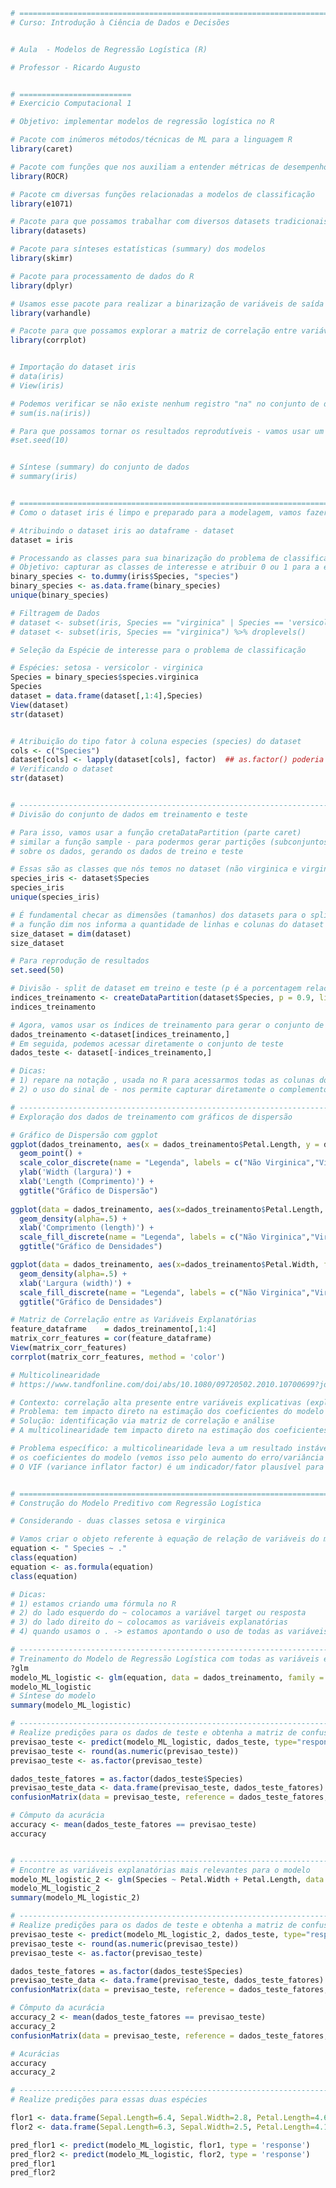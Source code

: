 ```r


# ===============================================================================================
# Curso: Introdução à Ciência de Dados e Decisões 


# Aula  - Modelos de Regressão Logística (R)

# Professor - Ricardo Augusto


# =========================
# Exercicio Computacional 1

# Objetivo: implementar modelos de regressão logística no R

# Pacote com inúmeros métodos/técnicas de ML para a linguagem R
library(caret)

# Pacote com funções que nos auxiliam a entender métricas de desempenho de classificadores
library(ROCR)

# Pacote cm diversas funções relacionadas a modelos de classificação 
library(e1071)

# Pacote para que possamos trabalhar com diversos datasets tradicionais como o Iris
library(datasets)

# Pacote para sínteses estatísticas (summary) dos modelos
library(skimr)

# Pacote para processamento de dados do R
library(dplyr)

# Usamos esse pacote para realizar a binarização de variáveis de saída com a função to.dummy
library(varhandle)

# Pacote para que possamos explorar a matriz de correlação entre variáveis explanatórias
library(corrplot)


# Importação do dataset iris 
# data(iris)
# View(iris)

# Podemos verificar se não existe nenhum registro "na" no conjunto de dados 
# sum(is.na(iris))

# Para que possamos tornar os resultados reprodutíveis - vamos usar um seed com o valor 10
#set.seed(10)


# Síntese (summary) do conjunto de dados
# summary(iris)


# =====================================================================================================
# Como o dataset iris é limpo e preparado para a modelagem, vamos fazer iniciar com a divisão dos dados

# Atribuindo o dataset iris ao dataframe - dataset
dataset = iris

# Processando as classes para sua binarização do problema de classificação
# Objetivo: capturar as classes de interesse e atribuir 0 ou 1 para a espécie considerada no dataset
binary_species <- to.dummy(iris$Species, "species")
binary_species <- as.data.frame(binary_species)
unique(binary_species)

# Filtragem de Dados
# dataset <- subset(iris, Species == "virginica" | Species == 'versicolor') %>% droplevels()
# dataset <- subset(iris, Species == "virginica") %>% droplevels()

# Seleção da Espécie de interesse para o problema de classificação

# Espécies: setosa - versicolor - virginica
Species = binary_species$species.virginica
Species
dataset = data.frame(dataset[,1:4],Species)
View(dataset)
str(dataset)


# Atribuição do tipo fator à coluna especies (species) do dataset
cols <- c("Species")
dataset[cols] <- lapply(dataset[cols], factor)  ## as.factor() poderia ser usado
# Verificando o dataset
str(dataset)


# -------------------------------------------------------------------------------------------------------------------------
# Divisão do conjunto de dados em treinamento e teste 

# Para isso, vamos usar a função cretaDataPartition (parte caret) 
# similar a função sample - para podermos gerar partições (subconjuntos)
# sobre os dados, gerando os dados de treino e teste

# Essas são as classes que nós temos no dataset (não virginica e virginica)
species_iris <- dataset$Species
species_iris
unique(species_iris)

# É fundamental checar as dimensões (tamanhos) dos datasets para o split (divisão)
# a função dim nos informa a quantidade de linhas e colunas do dataset
size_dataset = dim(dataset)
size_dataset

# Para reprodução de resultados
set.seed(50)

# Divisão - split de dataset em treino e teste (p é a porcentagem relacionada ao treinamento)
indices_treinamento <- createDataPartition(dataset$Species, p = 0.9, list = FALSE)
indices_treinamento

# Agora, vamos usar os índices de treinamento para gerar o conjunto de dados de treinamento
dados_treinamento <-dataset[indices_treinamento,]
# Em seguida, podemos acessar diretamente o conjunto de teste
dados_teste <- dataset[-indices_treinamento,]

# Dicas:
# 1) repare na notação , usada no R para acessarmos todas as colunas do dataset via slicing []
# 2) o uso do sinal de - nos permite capturar diretamente o complemento dos índices de treino (i.e., teste)

# ----------------------------------------------------------------------------------------
# Exploração dos dados de treinamento com gráficos de dispersão 

# Gráfico de Dispersão com ggplot
ggplot(dados_treinamento, aes(x = dados_treinamento$Petal.Length, y = dados_treinamento$Petal.Width, color=Species)) + 
  geom_point() + 
  scale_color_discrete(name = "Legenda", labels = c("Não Virginica","Virginica"))+
  ylab('Width (largura)') + 
  xlab('Length (Comprimento)') + 
  ggtitle("Gráfico de Dispersão")
  
ggplot(data = dados_treinamento, aes(x=dados_treinamento$Petal.Length, fill= Species)) + 
  geom_density(alpha=.5) + 
  xlab('Comprimento (length)') +
  scale_fill_discrete(name = "Legenda", labels = c("Não Virginica","Virginica")) + 
  ggtitle("Gráfico de Densidades") 

ggplot(data = dados_treinamento, aes(x=dados_treinamento$Petal.Width, fill= Species)) + 
  geom_density(alpha=.5) + 
  xlab('Largura (width)') +
  scale_fill_discrete(name = "Legenda", labels = c("Não Virginica","Virginica")) + 
  ggtitle("Gráfico de Densidades") 

# Matriz de Correlação entre as Variáveis Explanatórias
feature_dataframe    = dados_treinamento[,1:4]
matrix_corr_features = cor(feature_dataframe)
View(matrix_corr_features)
corrplot(matrix_corr_features, method = 'color')

# Multicolinearidade
# https://www.tandfonline.com/doi/abs/10.1080/09720502.2010.10700699?journalCode=tjim20

# Contexto: correlação alta presente entre variáveis explicativas (explanatórias) do modelo
# Problema: tem impacto direto na estimação dos coeficientes do modelo
# Solução: identificação via matriz de correlação e análise 
# A multicolinearidade tem impacto direto na estimação dos coeficientes do modelo

# Problema específico: a multicolinearidade leva a um resultado instável de estimação para
# os coeficientes do modelo (vemos isso pelo aumento do erro/variância dos coeficientes)
# O VIF (variance inflator factor) é um indicador/fator plausível para reforçar a análise


# =======================================================================================================
# Construção do Modelo Preditivo com Regressão Logística

# Considerando - duas classes setosa e virginica

# Vamos criar o objeto referente à equação de relação de variáveis do modelo
equation <- " Species ~ ."
class(equation)
equation <- as.formula(equation)
class(equation)

# Dicas:
# 1) estamos criando uma fórmula no R 
# 2) do lado esquerdo do ~ colocamos a variável target ou resposta
# 3) do lado direito do ~ colocamos as variáveis explanatórias
# 4) quando usamos o . -> estamos apontando o uso de todas as variáveis explanatórias

# --------------------------------------------------------------------------------
# Treinamento do Modelo de Regressão Logística com todas as variáveis explicativas
?glm
modelo_ML_logistic <- glm(equation, data = dados_treinamento, family = 'binomial')
modelo_ML_logistic
# Síntese do modelo
summary(modelo_ML_logistic)

# -----------------------------------------------------------------------------------------------
# Realize predições para os dados de teste e obtenha a matriz de confusão dos resultados do modelo
previsao_teste <- predict(modelo_ML_logistic, dados_teste, type="response")
previsao_teste <- round(as.numeric(previsao_teste))
previsao_teste <- as.factor(previsao_teste)

dados_teste_fatores = as.factor(dados_teste$Species)
previsao_teste_data <- data.frame(previsao_teste, dados_teste_fatores)
confusionMatrix(data = previsao_teste, reference = dados_teste_fatores, positive = "1")

# Cômputo da acurácia
accuracy <- mean(dados_teste_fatores == previsao_teste)
accuracy


# --------------------------------------------------------------------------------
# Encontre as variáveis explanatórias mais relevantes para o modelo
modelo_ML_logistic_2 <- glm(Species ~ Petal.Width + Petal.Length, data = dados_treinamento, family = 'binomial')
modelo_ML_logistic_2
summary(modelo_ML_logistic_2)

# -----------------------------------------------------------------------------------------------
# Realize predições para os dados de teste e obtenha a matriz de confusão dos resultados do modelo
previsao_teste <- predict(modelo_ML_logistic_2, dados_teste, type="response")
previsao_teste <- round(as.numeric(previsao_teste))
previsao_teste <- as.factor(previsao_teste)

dados_teste_fatores = as.factor(dados_teste$Species)
previsao_teste_data <- data.frame(previsao_teste, dados_teste_fatores)
confusionMatrix(data = previsao_teste, reference = dados_teste_fatores, positive = "1")

# Cômputo da acurácia
accuracy_2 <- mean(dados_teste_fatores == previsao_teste)
accuracy_2
confusionMatrix(data = previsao_teste, reference = dados_teste_fatores, positive = "1")

# Acurácias
accuracy
accuracy_2

# --------------------------------------------------------------------------------
# Realize predições para essas duas espécies

flor1 <- data.frame(Sepal.Length=6.4, Sepal.Width=2.8, Petal.Length=4.6, Petal.Width=1.8)
flor2 <- data.frame(Sepal.Length=6.3, Sepal.Width=2.5, Petal.Length=4.1, Petal.Width=1.7)

pred_flor1 <- predict(modelo_ML_logistic, flor1, type = 'response')
pred_flor2 <- predict(modelo_ML_logistic, flor2, type = 'response')
pred_flor1
pred_flor2


```

